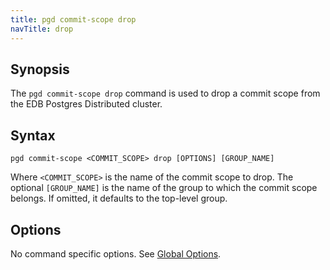 ```yaml
---
title: pgd commit-scope drop
navTitle: drop
---
```


## Synopsis

The `pgd commit-scope drop` command is used to drop a commit scope from the EDB Postgres Distributed cluster.

## Syntax

```shell
pgd commit-scope <COMMIT_SCOPE> drop [OPTIONS] [GROUP_NAME]
```

Where `<COMMIT_SCOPE>` is the name of the commit scope to drop. 
The optional `[GROUP_NAME]` is the name of the group to which the commit scope belongs. If omitted, it defaults to the top-level group.

## Options

No command specific options. See [Global Options](../index#global-options).
